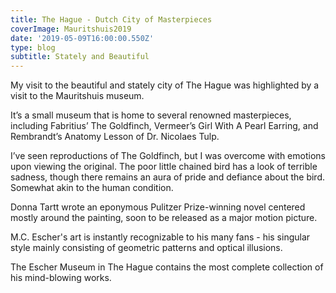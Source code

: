 ---
title: The Hague - Dutch City of Masterpieces
coverImage: Mauritshuis2019
date: '2019-05-09T16:00:00.550Z'
type: blog
subtitle: Stately and Beautiful
---


My visit to the beautiful and stately city of The Hague was highlighted by a visit to the Mauritshuis museum.

It’s a small museum that is home to several renowned  masterpieces, including Fabritius’ The Goldfinch, Vermeer’s Girl With A Pearl Earring, and Rembrandt’s Anatomy Lesson of Dr. Nicolaes Tulp.

I’ve seen reproductions of The Goldfinch, but I was overcome with emotions upon viewing the original. The poor little chained bird has a look of terrible sadness, though there remains an aura of pride and defiance about the bird. Somewhat akin to the human condition.

Donna Tartt wrote an eponymous Pulitzer Prize-winning novel centered mostly around the painting, soon to be released as a major motion picture.

<Hague2019SlideShow />

M.C. Escher's art is instantly recognizable to his many fans - his singular style mainly consisting of geometric patterns and optical illusions.

The Escher Museum in The Hague contains the most complete collection of his mind-blowing works.

<HagueEscher2019SlideShow />
